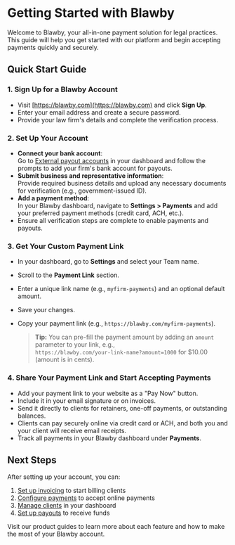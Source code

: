 # Getting Started with Blawby

Welcome to Blawby, your all-in-one payment solution for legal practices. This guide will help you get started with our platform and begin accepting payments quickly and securely.

## Quick Start Guide

### 1. Sign Up for a Blawby Account

- Visit [https://blawby.com](https://blawby.com) and click **Sign Up**.
- Enter your email address and create a secure password.
- Provide your law firm's details and complete the verification process.

### 2. Set Up Your Account

- **Connect your bank account**:  
  Go to [External payout accounts](https://blawby.com/settings/payouts) in your dashboard and follow the prompts to add your firm's bank account for payouts.
- **Submit business and representative information**:  
  Provide required business details and upload any necessary documents for verification (e.g., government-issued ID).
- **Add a payment method**:  
  In your Blawby dashboard, navigate to **Settings > Payments** and add your preferred payment methods (credit card, ACH, etc.).
- Ensure all verification steps are complete to enable payments and payouts.

### 3. Get Your Custom Payment Link

- In your dashboard, go to **Settings** and select your Team name.
- Scroll to the **Payment Link** section.
- Enter a unique link name (e.g., `myfirm-payments`) and an optional default amount.
- Save your changes.
- Copy your payment link (e.g., `https://blawby.com/myfirm-payments`).

  > **Tip:** You can pre-fill the payment amount by adding an `amount` parameter to your link, e.g.,  
  > `https://blawby.com/your-link-name?amount=1000` for $10.00 (amount is in cents).

### 4. Share Your Payment Link and Start Accepting Payments

- Add your payment link to your website as a "Pay Now" button.
- Include it in your email signature or on invoices.
- Send it directly to clients for retainers, one-off payments, or outstanding balances.
- Clients can pay securely online via credit card or ACH, and both you and your client will receive email receipts.
- Track all payments in your Blawby dashboard under **Payments**.

## Next Steps

After setting up your account, you can:

1. [Set up invoicing](/invoicing) to start billing clients
2. [Configure payments](/payments) to accept online payments
3. [Manage clients](/clients) in your dashboard
4. [Set up payouts](/payouts) to receive funds

Visit our product guides to learn more about each feature and how to make the most of your Blawby account. 